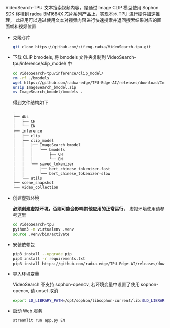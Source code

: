 VideoSearch-TPU 文本搜索视频内容，是通过 Image CLIP 模型使用 Sophon SDK 移植到 radxa BM1684X 芯片系列产品上，实现本地 TPU 进行硬件加速推理，
此应用可以通过使用文本对视频内容进行快速搜索并返回搜索结果对应的画面帧和视频位置

- 克隆仓库

  ```bash
  git clone https://github.com/zifeng-radxa/VideoSearch-tpu.git
  ```

- 下载 CLIP bmodels, 将 bmodels 文件夹复制到 VideoSearch-tpu/inference/clip_model/ 中

  ```bash
  cd VideoSearch-tpu/inference/clip_model/
  rm -rf ./bmodels
  wget https://github.com/radxa-edge/TPU-Edge-AI/releases/download/ImageSearch/ImageSearch_bmodel.zip
  unzip ImageSearch_bmodel.zip
  mv ImageSearch_bmodel/bmodels .
  ```

  得到文件结构如下

  ```bash
  .
  ├── dbs
  │   ├── CH
  │   └── EN
  ├── inference
  │   ├── clip
  │   ├── clip_model
  │   │   ├── ImageSearch_bmodel
  │   │   │   └── bmodels
  │   │   │       ├── CH
  │   │   │       └── EN
  │   │   └── saved_tokenizer
  │   │       ├── bert_chinese_tokenizer-fast
  │   │       └── bert_chinese_tokenizer-slow
  │   └── utils
  ├── scene_snapshot
  └── video_collection
  ```

- 创建虚拟环境

  **必须创建虚拟环境，否则可能会影响其他应用的正常运行**， 虚拟环境使用请参考[这里](../app-development/virtualenv_usage)

  ```bash
  cd VideoSearch-tpu
  python3 -m virtualenv .venv
  source .venv/bin/activate
  ```

- 安装依赖包

  ```bash
  pip3 install --upgrade pip
  pip3 install -r requirements.txt
  pip3 install https://github.com/radxa-edge/TPU-Edge-AI/releases/download/v0.1.0/tpu_perf-1.2.31-py3-none-manylinux2014_aarch64.whl
  ```

- 导入环境变量

  VideoSearch 不支持 sophon-opencv, 若环境变量中设置了使用 sophon-opencv, 请 unset 取消

  ```bash
  export LD_LIBRARY_PATH=/opt/sophon/libsophon-current/lib:$LD_LIBRARY_PATH
  ```

- 启动 Web 服务

  ```bash
  streamlit run app.py EN
  ```
